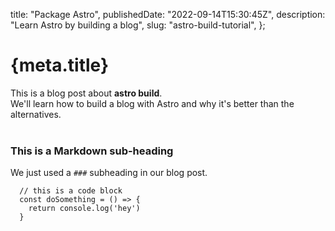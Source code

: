 
  title: "Package Astro",
  publishedDate: "2022-09-14T15:30:45Z",
  description: "Learn Astro by building a blog",
  slug: "astro-build-tutorial",
};

<ArticleHead
  title={meta.title}
  publishedDate={meta.publishedDate}
  description={meta.description}
/>

# {meta.title}

<div>
  This is a blog post about <strong>astro build</strong>. <br />
  We'll learn how to build a blog with Astro and why it's better than the alternatives.
</div>

<br />

### This is a Markdown sub-heading

We just used a `###` subheading in our blog post.

```
  // this is a code block
  const doSomething = () => {
    return console.log('hey')
  }
```
